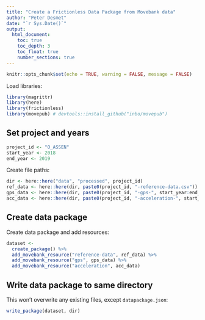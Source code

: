 ```yaml
---
title: "Create a Frictionless Data Package from Movebank data"
author: "Peter Desmet"
date: "`r Sys.Date()`"
output:
  html_document:
    toc: true
    toc_depth: 3
    toc_float: true
    number_sections: true
---
```


```r
knitr::opts_chunk$set(echo = TRUE, warning = FALSE, message = FALSE)
```

Load libraries:

```r
library(magrittr)
library(here)
library(frictionless)
library(movepub) # devtools::install_github("inbo/movepub")
```

## Set project and years

```r
project_id <- "O_ASSEN"
start_year <- 2018
end_year <- 2019
```

Create file paths:

```r
dir <- here::here("data", "processed", project_id)
ref_data <- here::here(dir, paste0(project_id, "-reference-data.csv"))
gps_data <- here::here(dir, paste0(project_id, "-gps-", start_year:end_year, ".csv.gz"))
acc_data <- here::here(dir, paste0(project_id, "-acceleration-", start_year:end_year, ".csv.gz"))
```

## Create data package

Create data package and add resources:

```r
dataset <-
  create_package() %>%
  add_movebank_resource("reference-data", ref_data) %>%
  add_movebank_resource("gps", gps_data) %>%
  add_movebank_resource("acceleration", acc_data)
```

## Write data package to same directory

This won't overwrite any existing files, except `datapackage.json`:

```r
write_package(dataset, dir)
```
